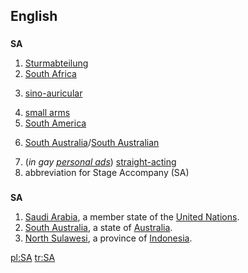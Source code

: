 {{see|Appendix:Variations of "sa"}}

==English==

==={{initialism}}===
'''SA'''

# [[Sturmabteilung]]
#[[South Africa]]
# {{medicine}} [[sino-auricular]]
# [[small arms]]
#[[South America]]
# {{AU}} [[South Australia]]/[[South Australian]]
#(''in gay [[personal ad]]s'') [[straight-acting]]
#abbreviation for Stage Accompany (SA)

==={{abbreviation}}===
'''SA'''
#[[Saudi Arabia]], a member state of the [[United Nations]].
#[[South Australia]], a state of [[Australia]].
#[[North Sulawesi]], a province of [[Indonesia]].

[[pl:SA]]
[[tr:SA]]